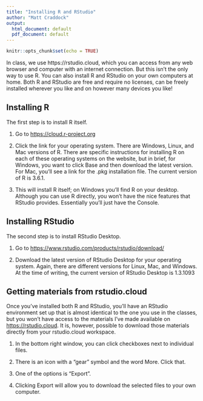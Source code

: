 ```yaml
---
title: "Installing R and RStudio"
author: "Matt Craddock"
output:
  html_document: default
  pdf_document: default
---
```


```r
knitr::opts_chunk$set(echo = TRUE)
```

In class, we use https://rstudio.cloud, which you can access from any web browser and computer with an internet connection. But this isn't the only way to use R. You can also install R and RStudio on your own computers at home. Both R and RStudio are free and require no licenses, can be freely installed wherever you like and on however many devices you like!

## Installing R 

The first step is to install R itself.

1. Go to [https://cloud.r-project.org](https://cloud.r-project.org)

2. Click the link for your operating system. There are Windows, Linux, and Mac versions of R. There are specific instructions for installing R on each of these operating systems on the website, but in brief, for Windows, you want to click Base and then download the latest version. For Mac, you'll see a link for the .pkg installation file. The current version of R is 3.6.1.

3. This will install R itself; on Windows you'll find R on your desktop. Although you can use R directly, you won't have the nice features that RStudio provides. Essentially you'll just have the Console.

## Installing RStudio

The second step is to install RStudio Desktop.

1. Go to [https://www.rstudio.com/products/rstudio/download/](https://www.rstudio.com/products/rstudio/download/)

2. Download the latest version of RStudio Desktop for your operating system. Again, there are different versions for Linux, Mac, and Windows. At the time of writing, the current version of RStudio Desktop is 1.3.1093

## Getting materials from rstudio.cloud

Once you've installed both R and RStudio, you'll have an RStudio environment set up that is almost identical to the one you use in the classes, but you won't have access to the materials I've made available on [https://rstudio.cloud](https://rstudio.cloud). It is, however, possible to download those materials directly from your rstudio.cloud workspace.

1. In the bottom right window, you can click checkboxes next to individual files.

2. There is an icon with a "gear" symbol and the word More. Click that.

3. One of the options is "Export".

4. Clicking Export will allow you to download the selected files to your own computer.
